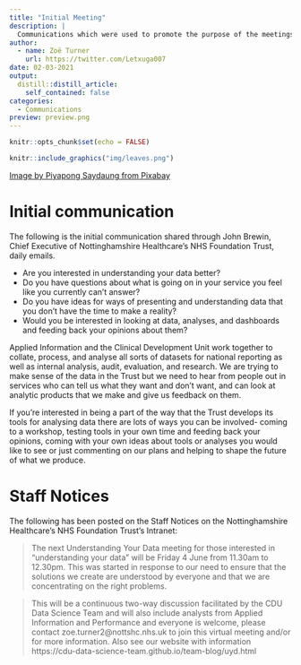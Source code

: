 ```yaml
---
title: "Initial Meeting"
description: |
  Communications which were used to promote the purpose of the meetings.
author:
  - name: Zoë Turner
    url: https://twitter.com/Letxuga007
date: 02-03-2021
output:
  distill::distill_article:
    self_contained: false
categories:
  - Communications   
preview: preview.png   
---
```



```r
knitr::opts_chunk$set(echo = FALSE)
```

```r
knitr::include_graphics("img/leaves.png")
```
[Image by Piyapong Saydaung from Pixabay](https://pixabay.com/users/piyapong89-7158719/?utm_source=link-attribution&amp;utm_medium=referral&amp;utm_campaign=image&amp;utm_content=5677717)

# Initial communication

The following is the initial communication shared through John Brewin, Chief Executive of Nottinghamshire Healthcare's NHS Foundation Trust, daily emails. 

* Are you interested in understanding your data better?
* Do you have questions about what is going on in your service you feel like you currently can't answer?
* Do you have ideas for ways of presenting and understanding data that you don't have the time to make a reality?
* Would you be interested in looking at data, analyses, and dashboards and feeding back your opinions about them?

Applied Information and the Clinical Development Unit work together to collate, process, and analyse all sorts of datasets for national reporting as well as internal analysis, audit, evaluation, and research. We are trying to make sense of the data in the Trust but we need to hear from people out in services who can tell us what they want and don't want, and can look at analytic products that we make and give us feedback on them.

If you're interested in being a part of the way that the Trust develops its tools for analysing data there are lots of ways you can be involved- coming to a workshop, testing tools in your own time and feeding back your opinions, coming with your own ideas about tools or analyses you would like to see or just commenting on our plans and helping to shape the future of what we produce.

# Staff Notices

The following has been posted on the Staff Notices on the Nottinghamshire Healthcare's NHS Foundation Trust's Intranet:

>The next Understanding Your Data meeting for those interested in “understanding your data” will be Friday 4 June from 11.30am to 12.30pm. This was started in response to our need to ensure that the solutions we create are understood by everyone and that we are concentrating on the right problems.

>This will be a continuous two-way discussion facilitated by the CDU Data Science Team and will also include analysts from Applied Information and Performance and everyone is welcome, please contact zoe.turner2@nottshc.nhs.uk to join this virtual meeting and/or for more information. Also see our website with information https://cdu-data-science-team.github.io/team-blog/uyd.html

